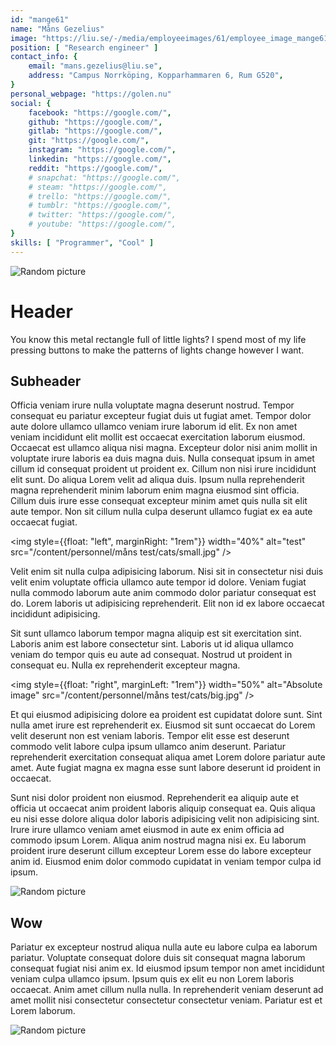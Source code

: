 ---
id: "mange61"
name: "Måns Gezelius"
image: "https://liu.se/-/media/employeeimages/61/employee_image_mange61.jpeg"
position: [ "Research engineer" ]
contact_info: {
    email: "mans.gezelius@liu.se",
    address: "Campus Norrköping, Kopparhammaren 6, Rum G520",
}
personal_webpage: "https://golen.nu"
social: {
    facebook: "https://google.com/",
    github: "https://google.com/",
    gitlab: "https://google.com/",
    git: "https://google.com/",
    instagram: "https://google.com/",
    linkedin: "https://google.com/",
    reddit: "https://google.com/",
    # snapchat: "https://google.com/",
    # steam: "https://google.com/",
    # trello: "https://google.com/",
    # tumblr: "https://google.com/",
    # twitter: "https://google.com/",
    # youtube: "https://google.com/",
}
skills: [ "Programmer", "Cool" ]
---



<img alt="Random picture" src="https://picsum.photos/id/543/2000/300" />

# Header

You know this metal rectangle full of little lights? I spend most of my life pressing buttons to make the patterns of lights change however I want.


## Subheader

Officia veniam irure nulla voluptate magna deserunt nostrud. Tempor consequat eu pariatur excepteur fugiat duis ut fugiat amet. Tempor dolor aute dolore ullamco ullamco veniam irure laborum id elit. Ex non amet veniam incididunt elit mollit est occaecat exercitation laborum eiusmod. Occaecat est ullamco aliqua nisi magna. Excepteur dolor nisi anim mollit in voluptate irure laboris ea duis magna duis. Nulla consequat ipsum in amet cillum id consequat proident ut proident ex. Cillum non nisi irure incididunt elit sunt. Do aliqua Lorem velit ad aliqua duis. Ipsum nulla reprehenderit magna reprehenderit minim laborum enim magna eiusmod sint officia. Cillum duis irure esse consequat excepteur minim amet quis nulla sit elit aute tempor. Non sit cillum nulla culpa deserunt ullamco fugiat ex ea aute occaecat fugiat.

<img style={{float: "left", marginRight: "1rem"}} width="40%" alt="test" src="/content/personnel/måns test/cats/small.jpg" />

Velit enim sit nulla culpa adipisicing laborum. Nisi sit in consectetur nisi duis velit enim voluptate officia ullamco aute tempor id dolore. Veniam fugiat nulla commodo laborum aute anim commodo dolor pariatur consequat est do. Lorem laboris ut adipisicing reprehenderit. Elit non id ex labore occaecat incididunt adipisicing.

Sit sunt ullamco laborum tempor magna aliquip est sit exercitation sint. Laboris anim est labore consectetur sint. Laboris ut id aliqua ullamco veniam do tempor quis eu aute ad consequat. Nostrud ut proident in consequat eu. Nulla ex reprehenderit excepteur magna.

<img style={{float: "right", marginLeft: "1rem"}} width="50%" alt="Absolute image" src="/content/personnel/måns test/cats/big.jpg" />

Et qui eiusmod adipisicing dolore ea proident est cupidatat dolore sunt. Sint nulla amet irure est reprehenderit ex. Eiusmod sit sunt occaecat do Lorem velit deserunt non est veniam laboris. Tempor elit esse est deserunt commodo velit labore culpa ipsum ullamco anim deserunt. Pariatur reprehenderit exercitation consequat aliqua amet Lorem dolore pariatur aute amet. Aute fugiat magna ex magna esse sunt labore deserunt id proident in occaecat.

Sunt nisi dolor proident non eiusmod. Reprehenderit ea aliquip aute et officia ut occaecat anim proident laboris aliquip consequat ea. Quis aliqua eu nisi esse dolore aliqua dolor laboris adipisicing velit non adipisicing sint. Irure irure ullamco veniam amet eiusmod in aute ex enim officia ad commodo ipsum Lorem. Aliqua anim nostrud magna nisi ex. Eu laborum proident irure deserunt cillum excepteur Lorem esse do labore excepteur anim id. Eiusmod enim dolor commodo cupidatat in veniam tempor culpa id ipsum.

<img alt="Random picture" src="https://picsum.photos/id/546/2000/300" />

## Wow

Pariatur ex excepteur nostrud aliqua nulla aute eu labore culpa ea laborum pariatur. Voluptate consequat dolore duis sit consequat magna laborum consequat fugiat nisi anim ex. Id eiusmod ipsum tempor non amet incididunt veniam culpa ullamco ipsum. Ipsum quis ex elit eu non Lorem laboris occaecat. Anim amet cillum nulla nulla. In reprehenderit veniam deserunt ad amet mollit nisi consectetur consectetur consectetur veniam. Pariatur est et Lorem laborum.

<img alt="Random picture" src="https://picsum.photos/id/545/2000/300" />
